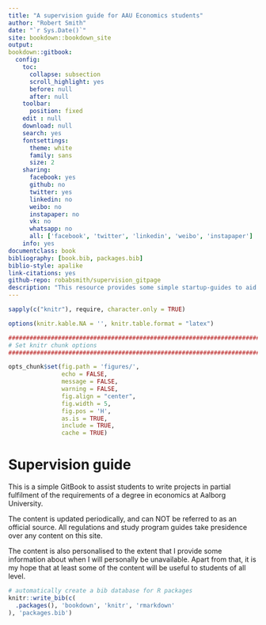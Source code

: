 ```yaml
--- 
title: "A supervision guide for AAU Economics students"
author: "Robert Smith"
date: "`r Sys.Date()`"
site: bookdown::bookdown_site
output:
bookdown::gitbook:
  config:
    toc:
      collapse: subsection
      scroll_highlight: yes
      before: null
      after: null
    toolbar:
      position: fixed
    edit : null
    download: null
    search: yes
    fontsettings:
      theme: white
      family: sans
      size: 2
    sharing:
      facebook: yes
      github: no
      twitter: yes
      linkedin: no
      weibo: no
      instapaper: no
      vk: no
      whatsapp: no
      all: ['facebook', 'twitter', 'linkedin', 'weibo', 'instapaper']
    info: yes
documentclass: book
bibliography: [book.bib, packages.bib]
biblio-style: apalike
link-citations: yes
github-repo: robabsmith/supervision_gitpage
description: "This resource provides some simple startup-guides to aid students in the development of research projects."
---
```


```r

sapply(c("knitr"), require, character.only = TRUE)

options(knitr.kable.NA = '', knitr.table.format = "latex")

#########################################################################
# Set knitr chunk options
#########################################################################

opts_chunk$set(fig.path = 'figures/',
               echo = FALSE, 
               message = FALSE, 
               warning = FALSE, 
               fig.align = "center", 
               fig.width = 5,
               fig.pos = 'H',
               as.is = TRUE,
               include = TRUE,
               cache = TRUE)

```


# Supervision guide

This is a simple GitBook to assist students to write projects in partial fulfilment of the requirements of a degree in economics at Aalborg University.

The content is updated periodically, and can NOT be referred to as an official source. All regulations and study program guides take presidence over any content on this site.

The content is also personalised to the extent that I provide some information about when I will personally be unavailable. Apart from that, it is my hope that at least some of the content will be useful to students of all level.

```r
# automatically create a bib database for R packages
knitr::write_bib(c(
  .packages(), 'bookdown', 'knitr', 'rmarkdown'
), 'packages.bib')
```


